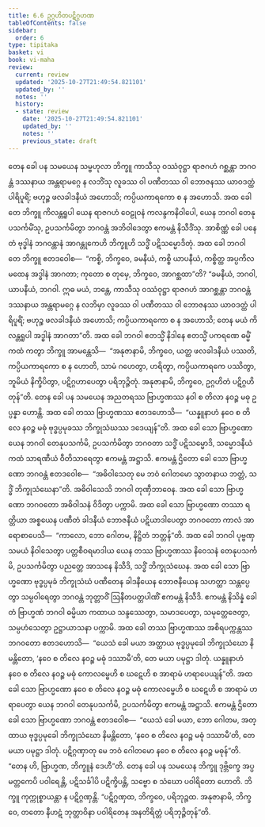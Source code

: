 ```yaml
---
title: 6.6 ဥဂ္ဂဟိတပဋိဂ္ဂဟဏ
tableOfContents: false
sidebar:
  order: 6
type: tipitaka
basket: vi
book: vi-maha
review:
  current: review
  updated: '2025-10-27T21:49:54.821101'
  updated_by: ''
  notes: ''
  history:
  - state: review
    date: '2025-10-27T21:49:54.821101'
    updated_by: ''
    notes: ''
    previous_state: draft
---
```



<ReviewStatus review={frontmatter.review} showDetails={true} />

<HypothesisAnnotation frontmatter={frontmatter} />

<DynamicBreadcrumb />

<Division number="275" book="vi-maha" e="ch" v="3" p="305">

<Paragraph number="1255" book="vi-maha">
တေန ခေါ ပန သမယေန သမ္ဗဟုလာ ဘိက္ခူ ကာသီသု ဝဿံဝုဋ္ဌာ ရာဇဂဟံ ဂစ္ဆန္တာ ဘဂဝန္တံ ဒဿနာယ အန္တရာမဂ္ဂေ န လဘိံသု လူခဿ ဝါ ပဏီတဿ ဝါ ဘောဇနဿ ယာဝဒတ္ထံ ပါရိပူရိံ; ဗဟုဉ္စ ဖလခါဒနီယံ အဟောသိ; ကပ္ပိယကာရကော စ န အဟောသိ. အထ ခေါ တေ ဘိက္ခူ ကိလန္တရူပါ ယေန ရာဇဂဟံ ဝေဠုဝနံ ကလန္ဒကနိဝါပေါ, ယေန ဘဂဝါ တေနုပသင်္ကမိံသု, ဥပသင်္ကမိတွာ ဘဂဝန္တံ အဘိဝါဒေတွာ ဧကမန္တံ နိသီဒိံသု. အာစိဏ္ဏံ ခေါ ပနေတံ ဗုဒ္ဓါနံ ဘဂဝန္တာနံ အာဂန္တုကေဟိ ဘိက္ခူဟိ သဒ္ဓိံ ပဋိသမ္မောဒိတုံ. အထ ခေါ ဘဂဝါ တေ ဘိက္ခူ ဧတဒဝေါစ—  “ကစ္စိ, ဘိက္ခဝေ, ခမနီယံ, ကစ္စိ ယာပနီယံ, ကစ္စိတ္ထ အပ္ပကိလမထေန အဒ္ဓါနံ အာဂတာ; ကုတော စ တုမှေ, ဘိက္ခဝေ, အာဂစ္ဆထာ”တိ? “ခမနီယံ, ဘဂဝါ, ယာပနီယံ, ဘဂဝါ. ဣဓ မယံ, ဘန္တေ, ကာသီသု ဝဿံဝုဋ္ဌာ ရာဇဂဟံ အာဂစ္ဆန္တာ ဘဂဝန္တံ ဒဿနာယ အန္တရာမဂ္ဂေ န လဘိမှာ လူခဿ ဝါ ပဏီတဿ ဝါ ဘောဇနဿ ယာဝဒတ္ထံ ပါရိပူရိံ; ဗဟုဉ္စ ဖလခါဒနီယံ အဟောသိ; ကပ္ပိယကာရကော စ န အဟောသိ; တေန မယံ ကိလန္တရူပါ အဒ္ဓါနံ အာဂတာ”တိ. အထ ခေါ ဘဂဝါ ဧတသ္မိံ နိဒါနေ ဧတသ္မိံ ပကရဏေ ဓမ္မိံ ကထံ ကတွာ ဘိက္ခူ အာမန္တေသိ—  “အနုဇာနာမိ, ဘိက္ခဝေ, ယတ္ထ ဖလခါဒနီယံ ပဿတိ, ကပ္ပိယကာရကော စ န ဟောတိ, သာမံ ဂဟေတွာ, ဟရိတွာ, ကပ္ပိယကာရကေ ပဿိတွာ, ဘူမိယံ နိက္ခိပိတွာ, ပဋိဂ္ဂဟာပေတွာ ပရိဘုဉ္ဇိတုံ. အနုဇာနာမိ, ဘိက္ခဝေ, ဥဂ္ဂဟိတံ ပဋိဂ္ဂဟိတုန်”တိ.
</Paragraph>

</Division>
<Division number="276" book="vi-maha" e="ch" v="3" p="306">

<Paragraph number="1256" book="vi-maha">
တေန ခေါ ပန သမယေန အညတရဿ ဗြာဟ္မဏဿ နဝါ စ တိလာ နဝဉ္စ မဓု ဥပ္ပန္နာ ဟောန္တိ. အထ ခေါ တဿ ဗြာဟ္မဏဿ ဧတဒဟောသိ—  “ယန္နူနာဟံ နဝေ စ တိလေ နဝဉ္စ မဓုံ ဗုဒ္ဓပ္ပမုခဿ ဘိက္ခုသံဃဿ ဒဒေယျန်”တိ. အထ ခေါ သော ဗြာဟ္မဏော ယေန ဘဂဝါ တေနုပသင်္ကမိ, ဥပသင်္ကမိတွာ ဘဂဝတာ သဒ္ဓိံ ပဋိသမ္မောဒိ, သမ္မောဒနီယံ ကထံ သာရဏီယံ ဝီတိသာရေတွာ ဧကမန္တံ အဋ္ဌာသိ. ဧကမန္တံ ဌိတော ခေါ သော ဗြာဟ္မဏော ဘဂဝန္တံ ဧတဒဝေါစ—  “အဓိဝါသေတု မေ ဘဝံ ဂေါတမော သွာတနာယ ဘတ္တံ, သဒ္ဓိံ ဘိက္ခုသံဃေနာ”တိ. အဓိဝါသေသိ ဘဂဝါ တုဏှီဘာဝေန. အထ ခေါ သော ဗြာဟ္မဏော ဘဂဝတော အဓိဝါသနံ ဝိဒိတွာ ပက္ကာမိ. အထ ခေါ သော ဗြာဟ္မဏော တဿာ ရတ္တိယာ အစ္စယေန ပဏီတံ ခါဒနီယံ ဘောဇနီယံ ပဋိယာဒါပေတွာ ဘဂဝတော ကာလံ အာရောစာပေသိ—  “ကာလော, ဘော ဂေါတမ, နိဋ္ဌိတံ ဘတ္တန်”တိ.
</Paragraph>

<Paragraph number="1257" book="vi-maha">
အထ ခေါ ဘဂဝါ ပုဗ္ဗဏှသမယံ နိဝါသေတွာ ပတ္တစီဝရမာဒါယ ယေန တဿ ဗြာဟ္မဏဿ နိဝေသနံ တေနုပသင်္ကမိ, ဥပသင်္ကမိတွာ ပညတ္တေ အာသနေ နိသီဒိ, သဒ္ဓိံ ဘိက္ခုသံဃေန. အထ ခေါ သော ဗြာဟ္မဏော ဗုဒ္ဓပ္ပမုခံ ဘိက္ခုသံဃံ ပဏီတေန ခါဒနီယေန ဘောဇနီယေန သဟတ္ထာ သန္တပ္ပေတွာ သမ္ပဝါရေတွာ ဘဂဝန္တံ ဘုတ္တာဝိံ ဩနီတပတ္တပါဏိံ ဧကမန္တံ နိသီဒိ. ဧကမန္တံ နိသိန္နံ ခေါ တံ ဗြာဟ္မဏံ ဘဂဝါ ဓမ္မိယာ ကထာယ သန္ဒဿေတွာ, သမာဒပေတွာ, သမုတ္တေဇေတွာ, သမ္ပဟံသေတွာ ဥဋ္ဌာယာသနာ ပက္ကာမိ.
</Paragraph>

<Paragraph number="1258" book="vi-maha">
အထ ခေါ တဿ ဗြာဟ္မဏဿ အစိရပက္ကန္တဿ ဘဂဝတော ဧတဒဟောသိ—  “ယေသံ ခေါ မယာ အတ္ထာယ ဗုဒ္ဓပ္ပမုခေါ ဘိက္ခုသံဃော နိမန္တိတော, ‘နဝေ စ တိလေ နဝဉ္စ မဓုံ ဒဿာမီ’တိ, တေ မယာ ပမုဋ္ဌာ ဒါတုံ. ယန္နူနာဟံ နဝေ စ တိလေ နဝဉ္စ မဓုံ ကောလမ္ဗေဟိ စ ဃဋေဟိ စ အာရာမံ ဟရာပေယျန်”တိ. အထ ခေါ သော ဗြာဟ္မဏော နဝေ စ တိလေ နဝဉ္စ မဓုံ ကောလမ္ဗေဟိ စ ဃဋေဟိ စ အာရာမံ ဟရာပေတွာ ယေန ဘဂဝါ တေနုပသင်္ကမိ, ဥပသင်္ကမိတွာ ဧကမန္တံ အဋ္ဌာသိ. ဧကမန္တံ ဌိတော ခေါ သော ဗြာဟ္မဏော ဘဂဝန္တံ ဧတဒဝေါစ—  “ယေသံ ခေါ မယာ, ဘော ဂေါတမ, အတ္ထာယ ဗုဒ္ဓပ္ပမုခေါ ဘိက္ခုသံဃော နိမန္တိတော, ‘နဝေ စ တိလေ နဝဉ္စ မဓုံ ဒဿာမီ’တိ, တေ မယာ ပမုဋ္ဌာ ဒါတုံ. ပဋိဂ္ဂဏှာတု မေ ဘဝံ ဂေါတမော နဝေ စ တိလေ နဝဉ္စ မဓုန်”တိ. “တေန ဟိ, ဗြာဟ္မဏ, ဘိက္ခူနံ ဒေဟီ”တိ.
</Paragraph>

<Paragraph number="1259" book="vi-maha">
တေန ခေါ ပန သမယေန ဘိက္ခူ ဒုဗ္ဘိက္ခေ အပ္ပမတ္တကေပိ ပဝါရေန္တိ, ပဋိသင်္ခါပိ ပဋိက္ခိပန္တိ, သဗ္ဗော စ သံဃော ပဝါရိတော ဟောတိ. ဘိက္ခူ ကုက္ကုစ္စာယန္တာ န ပဋိဂ္ဂဏှန္တိ. “ပဋိဂ္ဂဏှထ, ဘိက္ခဝေ, ပရိဘုဉ္ဇထ. အနုဇာနာမိ, ဘိက္ခဝေ, တတော နီဟဋံ ဘုတ္တာဝိနာ ပဝါရိတေန အနတိရိတ္တံ ပရိဘုဉ္ဇိတုန်”တိ.
</Paragraph>
</Division>